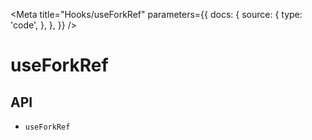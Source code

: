 
<Meta
  title="Hooks/useForkRef"
  parameters={{
    docs: {
      source: {
        type: 'code',
      },
    },
  }}
/>

# useForkRef

<Description name="useForkRef" />

## API

<ul>
  <li>
    <LinkTo kind="hooks-api-useForkRef" story="page">
      <code>useForkRef</code>
    </LinkTo>
  </li>
</ul>
